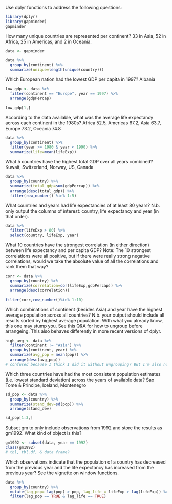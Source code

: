 Use dplyr functions to address the following questions:

```r
library(dplyr)
library(gapminder)
gapminder
```

How many unique countries are represented per continent?
33 in Asia, 52 in Africa, 25 in Americas, and 2 in Oceania.
```r
data <- gapminder

data %>%
  group_by(continent) %>%
  summarize(unique=length(unique(country)))
```

Which European nation had the lowest GDP per capita in 1997?
Albania
```r
low_gdp <- data %>%
  filter(continent == "Europe", year == 1997) %>%
  arrange(gdpPercap)

low_gdp[1,]
```

According to the data available, what was the average life expectancy across each continent in the 1980s?
Africa 52.5, Americas 67.2, Asia 63.7, Europe 73.2, Oceania 74.8
``` r
data %>% 
  group_by(continent) %>%
  filter(year >= 1980 & year < 1990) %>%
  summarize(life=mean(lifeExp))
```

What 5 countries have the highest total GDP over all years combined?
Kuwait, Switzerland, Norway, US, Canada

```r
data %>%
  group_by(country) %>%
  summarize(total_gdp=sum(gdpPercap)) %>%
  arrange(desc(total_gdp)) %>%
  filter(row_number() %in% 1:5)
```

What countries and years had life expectancies of at least 80 years? N.b. only output the columns of interest: country, life expectancy and year (in that order).
```r
data %>%
  filter(lifeExp > 80) %>%
  select(country, lifeExp, year)
```

What 10 countries have the strongest correlation (in either direction) between life expectancy and per capita GDP?
Note: The 10 strongest correlations were all positive, but if there were really strong negative correlations, would we take the absolute value of all the correlations and rank them that way?
```r
corr <- data %>%
  group_by(country) %>%
  summarize(correlation=cor(lifeExp,gdpPercap)) %>%
  arrange(desc(correlation))

filter(corr,row_number()%in% 1:10)
```

Which combinations of continent (besides Asia) and year have the highest average population across all countries? N.b. your output should include all results sorted by highest average population. With what you already know, this one may stump you. See this Q&A for how to ungroup before arrangeing. This also behaves differently in more recent versions of dplyr.
```r
high_avg <- data %>%
  filter(continent != "Asia") %>%
  group_by(continent, year) %>%
  summarize(avg_pop = mean(pop)) %>%
  arrange(desc(avg_pop))
# confused because I think I did it without ungrouping? But I'm also not arranging by anything I used to group by.
```

Which three countries have had the most consistent population estimates (i.e. lowest standard deviation) across the years of available data?
Sao Tome & Principe, Iceland, Montenegro
```r
sd_pop <- data %>%
  group_by(country) %>%
  summarize(stand_dev=sd(pop)) %>%
  arrange(stand_dev)

sd_pop[1:3,]
```

Subset gm to only include observations from 1992 and store the results as gm1992. What kind of object is
this?

``` r
gm1992 <- subset(data, year == 1992)
class(gm1992)
# tbl, tbl.df, & data frame?
```

Which observations indicate that the population of a country has decreased from the previous year and the life expectancy has increased from the previous year? See the vignette on window functions.

```r
data %>%
  group_by(country) %>%
  mutate(lag_pop= lag(pop) > pop, lag_life = lifeExp > lag(lifeExp)) %>%
  filter(lag_pop == TRUE & lag_life == TRUE)
```





